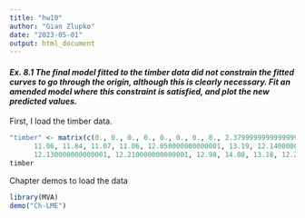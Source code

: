 ```yaml
---
title: "hw10"
author: "Gian Zlupko"
date: "2023-05-01"
output: html_document
---
```



#### *Ex. 8.1 The final model fitted to the timber data did not constrain the fitted curves to go through the origin, although this is clearly necessary. Fit an amended model where this constraint is satisfied, and plot the new predicted values.*

First, I load the timber data. 

```r
"timber" <- matrix(c(0., 0., 0., 0., 0., 0., 0., 0., 2.3799999999999999, 2.6899999999999999, 2.8500000000000001, 2.46, 2.9700000000000002, 3.96, 3.1699999999999999, 3.3599999999999999, 4.3399999999999999, 4.75, 4.8899999999999997, 4.2800000000000002, 4.6799999999999997, 6.46, 5.3300000000000001, 5.4500000000000002, 6.6399999999999997, 7.04, 6.6100000000000003, 5.8799999999999999, 6.6600000000000001, 8.1400000000000006,  7.1399999999999997, 7.0800000000000001, 8.0500000000000007, 9.1999999999999993, 8.0899999999999999,      7.4299999999999997, 8.1099999999999994, 9.3499999999999996, 8.2899999999999991, 8.3200000000000003,      9.7799999999999994, 10.94, 9.7200000000000006, 8.3200000000000003, 9.6400000000000006, 10.720000000000001,   9.8599999999999994, 9.9100000000000001, 10.970000000000001, 12.23, 11.029999999999999, 9.9199999999999999,
      11.06, 11.84, 11.07, 11.06, 12.050000000000001, 13.19, 12.140000000000001, 11.1, 12.25, 12.85,
      12.130000000000001, 12.210000000000001, 12.98, 14.08, 13.18, 12.23, 13.35, 13.83, 13.15, 13.16, 13.94,       14.66, 14.119999999999999, 13.24, 14.539999999999999, 14.85, 14.09, 14.050000000000001, 14.74,       15.369999999999999, 15.09, 14.19, 15.529999999999999, 15.789999999999999, 15.109999999999999,       14.960000000000001, 16.129999999999999, 16.890000000000001, 16.68, 16.07, 17.379999999999999,       17.390000000000001, 16.690000000000001, 16.239999999999998, 17.98, 17.780000000000001, 17.940000000000001,      17.43, 18.760000000000002, 18.440000000000001, 17.690000000000001, 17.34, 19.52, 18.41, 18.219999999999999,      18.359999999999999, 19.809999999999999, 19.460000000000001, 18.710000000000001, 18.23, 19.969999999999999,    18.969999999999999, 19.399999999999999, 18.93, 20.620000000000001, 20.050000000000001, 19.539999999999999,   18.870000000000001), nrow = 8, ncol = 15)
timber
```





Chapter demos to load the data
```r
library(MVA) 
demo("Ch-LME")
```

